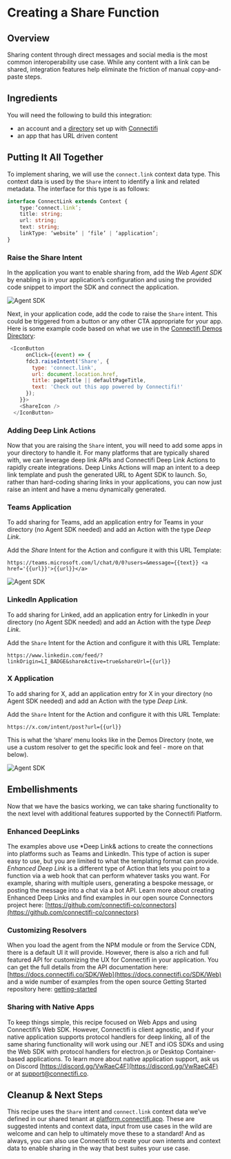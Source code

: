 # Creating a Share Function
## Overview
Sharing content through direct messages and social media is the most common interoperability use case. While any content with a link can be shared, integration features help eliminate the friction of manual copy-and-paste steps.

## Ingredients
You will need the following to build this integration: 

- an account and a [directory](https://docs.connectifi.co/Directories#creating-directories) set up with [Connectifi](https://platform.connectifi.app)
- an app that has URL driven content

## Putting It All Together
To implement sharing, we will use the `connect.link` context data type.  This context data is used by the `Share` intent to identify a link and related metadata.  The interface for this type is as follows: 

```typescript
interface ConnectLink extends Context {
	type:’connect.link’;
	title: string;
	url: string;
	text: string;
	linkType: ‘website’ | ‘file’ | ‘application’;
}
```

### Raise the Share Intent
In the application you want to enable sharing from, add the *Web Agent SDK* by enabling is in your application’s configuration and using the provided code snippet to import the SDK and connect the application.

![Agent SDK](../../../public/demos/recipes/sharing/agent-sdk.png)

Next, in your application code, add the code to raise the `Share` intent.  This could be triggered from a button or any other CTA appropriate for your app.  Here is some example code based on what we use in the [Connectifi Demos Directory](https://demos.connectifi.app/chartIQChart#ticker=MSFT):

```javascript
 <IconButton
      onClick={(event) => {
      fdc3.raiseIntent('Share', {
        type: 'connect.link',
        url: document.location.href,
        title: pageTitle || defaultPageTitle,
        text: 'Check out this app powered by Connectifi!'
      });
    }}>
    <ShareIcon />
  </IconButton>
```

### Adding Deep Link Actions
Now that you are raising the `Share` intent, you will need to add some apps in your directory to handle it.  For many platforms that are typically shared with, we can leverage deep link APIs and Connectifi Deep Link Actions to rapidly create integrations.  Deep Links Actions will map an intent to a deep link template and push the generated URL to Agent SDK to launch.  So, rather than hard-coding sharing links in your applications, you can now just raise an intent and have a menu dynamically generated. 

### Teams Application
To add sharing for Teams, add an application entry for Teams in your directory (no Agent SDK needed) and add an Action with the type *Deep Link*.

Add the *Share* Intent for the Action and configure it with this URL Template:

`https://teams.microsoft.com/l/chat/0/0?users=&message={{text}} <a href='{{url}}'>{{url}}</a>`

![Agent SDK](../../../public/demos/recipes/sharing/teams.png)

### LinkedIn Application
To add sharing for Linked, add an application entry for LinkedIn in your directory (no Agent SDK needed) and add an Action with the type *Deep Link*.

Add the `Share` Intent for the Action and configure it with this URL Template:

`https://www.linkedin.com/feed/?linkOrigin=LI_BADGE&shareActive=true&shareUrl={{url}}`

### X Application
To add sharing for X, add an application entry for X in your directory (no Agent SDK needed) and add an Action with the type *Deep Link*.  

Add the `Share` Intent for the Action and configure it with this URL Template:

`https://x.com/intent/post?url={{url}}`

This is what the ‘share’ menu looks like in the Demos Directory (note, we use a custom resolver to get the specific look and feel - more on that below).

![Agent SDK](../../../public/demos/recipes/sharing/share-menu.png)

## Embellishments
Now that we have the basics working, we can take sharing functionality to the next level with additional features supported by the Connectifi Platform.

### Enhanced DeepLinks
The examples above use *Deep Link& actions to create the connections into platforms such as Teams and LinkedIn.  This type of action is super easy to use, but you are limited to what the templating format can provide.  *Enhanced Deep Link* is a different type of Action that lets you point to a function via a web hook that can perform whatever tasks you want.  For example, sharing with multiple users, generating a bespoke message, or posting the message into a chat via a bot API.   Learn more about creating Enhanced Deep Links and find examples in our open source Connectors project here: [https://github.com/connectifi-co/connectors](https://github.com/connectifi-co/connectors)

### Customizing Resolvers
When you load the agent from the NPM module or from the Service CDN, there is a default UI it will provide.  However, there is also a rich and full featured API for customizing the UX for Connectifi in your application.  You can get the full details from the API documentation here: [https://docs.connectifi.co/SDK/Web](https://docs.connectifi.co/SDK/Web) and a wide number of examples from the open source Getting Started repository here: [getting-started](https://github.com/connectifi-co/getting-started)

### Sharing with Native Apps
To keep things simple, this recipe focused on Web Apps and using Connectifi’s Web SDK.   However,  Connectifi is client agnostic, and if your native application supports protocol handlers for deep linking, all of the same sharing functionality will work using our .NET and iOS SDKs and using the Web SDK with protocol handlers for electron.js or Desktop Container-based applications.  To learn more about native application support, ask us on Discord [https://discord.gg/VwRaeC4F](https://discord.gg/VwRaeC4F) or at [support@connectifi.co](mailto:support@connectifi.co).

## Cleanup & Next Steps
This recipe uses the `Share` intent and `connect.link` context data we’ve defined in our shared tenant at [platform.connectifi.app](https://platform.connectifi.app).  These are suggested intents and context data,  input from use cases in the wild are welcome and can help to ultimately move these to a standard!   And as always, you can also use Connectifi to create your own intents and context data to enable sharing in the way that best suites your use case.